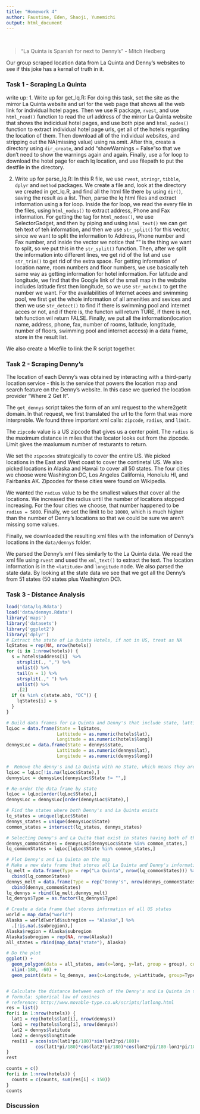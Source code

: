 ```yaml
---
title: "Homework 4"
author: Faustine, Eden, Shaoji, Yumemichi
output: html_document
---
```

<br>

> "La Quinta is Spanish for next to Denny’s" - Mitch Hedberg

Our group scraped location data from La Quinta and Denny's websites to see if this joke has a kernal of truth in it. 

### Task 1 - Scraping La Quinta
write up:
1. Write up for get_lq.R:
For doing this task, set the site as the mirror La Quinta website and url for the web page that shows all the web link for individual hotel pages. 
Then we use R package, `rvest`, and use `html_read()` function to read the url address of the mirror La Quinta website that shows the indicidual hotel pages, and use both pipe and `html_nodes()` function to extract individual hotel page urls,  get all of the hotels regarding the location of them. Then download all of the individual websites, and stripping out the NA(missing value) using na.omit. After this, create a directory using `dir_create`, and add "showWarnings = False "so that we don't need to show the warnings again and again. Finally, use a for loop to download the hotel page for each lq location, and use filepath to put the destfile in the directory.

2. Write up for parse_lq.R:
In this R file, we use `rvest`, `stringr`, `tibble`, `dplyr` and `method` packages. 
We create a file and, look at the directory we created in get_lq.R, and find all the html file there by using `dir()`, saving the result as a list.
Then, parse the lq html files and extract information using a for loop. Inside the for loop, we read the every file in the files, using `html_nodes()` to extract address, Phone and Fax information. For getting the tag for `html_nodes()`, we use SelectorGadget, and then by piping and using `html_text()` we can get teh text of teh information, and then we use `str_split()` for this vector, since we want to split the information to Address, Phone number and Fax number, and inside the vector we notice that "\n" is the thing we want to split, so we put this in the `str_split()` function. Then, after we split the information into different lines, we get rid of the list and use `str_trim()` to get rid of the extra space. For getting information of location name, room numbers and floor numbers, we use basically teh same way as getting information for hotel information. For latitude and longitude, we find that the Google link of the small map in the website includes latitude first then longitude, so we use `str_match()` to get the number we want. For the availabilities of Internet acees and swimming pool, we first get the whole information of all amenities and sevices and then we use `str_detect() ` to find if there is swimming pool and internet acces or not, and if there is, the functon will return TURE, if there is not, teh function wil return FALSE. Finally, we put all the information(location name, address, phone, fax, number of rooms, latitude, longtitude, number of floors, swimming pool and internet access) in a data frame, store in the result list.
 
We also create a Mkefile to link the R script together.


### Task 2 - Scraping Denny's

The location of each Denny's was obtained by interacting with a third-party location service - this is the service that powers the location map and search feature on the Denny's website. In this case we queried the location provider "Where 2 Get It".

The `get_dennys` script takes the form of an xml request to the where2getit domain. In that request, we first translated the url to the form that was more interpreble. We found three important xml calls: `zipcode`, `radius`, and `limit`. 

The `zipcode` value is a US zipcode that gives us a center point. The `radius` is the maximum distance in miles that the locator looks out from the zipcode. Limit gives the maxiumum number of resturants to return. 

We set the `zipcodes` strategically to cover the entire US. We picked locations in the East and West coast to cover the continetal US. We also picked locations in Alaska and Hawaii to cover all 50 states. The four cities we choose were Washington DC, Los Angeles California, Honolulu HI, and Fairbanks AK. Zipcodes for these cities were found on Wikipedia. 

We wanted the `radius` value to be the smallest values that cover all the locations. We increased the radius until the number of locations stopped increasing. For the four cities we choose, that number happened to be `radius = 5000`. Finally, we set the limit to be `10000`, which is much higher than the number of Denny's locations so that we could be sure we aren't missing some values. 

Finally, we downloaded the resulting xml files with the infomation of Denny's locations in the `data/dennys` folder.

We parsed the Denny's xml files similarly to the La Quinta data. We read the xml file using `rvest` and used the `xml_text()` to extract the text. The location information is in the `<latitude>` and `longitude` node. We also parsed the state data. By looking at the state data we see that we got all the Denny's from 51 states (50 states plus Washington DC).


### Task 3 - Distance Analysis

```r
load('data/lq.Rdata')
load('data/dennys.Rdata')
library('maps')
library('datasets')
library('ggplot2')
library('dplyr')
# Extract the state of La Quinta Hotels, if not in US, treat as NA
lqStates = rep(NA, nrow(hotels))
for (i in 1:nrow(hotels)) {
  s = hotels$address[i]  %>%
    strsplit(., ",") %>%
    unlist() %>%
    tail(n = 1) %>%
    strsplit(.," ") %>%
    unlist() %>%
    .[2]
  if (s %in% c(state.abb, "DC")) {
    lqStates[i] = s
  }
}

# Build data frames for La Quinta and Denny's that include state, lattitude and longitude
lqLoc = data.frame(State = lqStates, 
                   Lattitude = as.numeric(hotels$lat), 
                   Longitude = as.numeric(hotels$long))
dennysLoc = data.frame(State = dennys$state, 
                   Lattitude = as.numeric(dennys$lat), 
                   Longitude = as.numeric(dennys$long))

#  Remove the denny's and La Quinta with no State, which means they are outside of US
lqLoc = lqLoc[!is.na(lqLoc$State),]
dennysLoc = dennysLoc[dennysLoc$State != "",]

# Re-order the data frame by state
lqLoc = lqLoc[order(lqLoc$State),]
dennysLoc = dennysLoc[order(dennysLoc$State),]

# Find the states where both Denny's and La Quinta exists
lq_states = unique(lqLoc$State)
dennys_states = unique(dennysLoc$State)
common_states = intersect(lq_states, dennys_states)

# Selecting Denny's and La Quita that exist in states having both of them
dennys_commonStates = dennysLoc[dennysLoc$State %in% common_states,]
lq_commonStates = lqLoc[lqLoc$State %in% common_states,]

# Plot Denny's and La Quinta on the map
# Make a new data frame that stores all La Quinta and Denny's information for ggplot
lq_melt = data.frame(Type = rep("La Quinta", nrow(lq_commonStates))) %>%
  cbind(lq_commonStates)
dennys_melt = data.frame(Type = rep("Denny's", nrow(dennys_commonStates))) %>%
  cbind(dennys_commonStates)
lq_dennys = rbind(lq_melt,dennys_melt)
lq_dennys$Type = as.factor(lq_dennys$Type)

# Create a data frame that stores information of all US states
world = map_data("world")
Alaska = world[world$subregion == "Alaska",] %>%
  .[!is.na(.$subregion),]
Alaska$region = Alaska$subregion
Alaska$subregion = rep(NA, nrow(Alaska))
all_states = rbind(map_data("state"), Alaska)

# Do the plot
ggplot() + 
  geom_polygon(data = all_states, aes(x=long, y=lat, group = group), colour="white", fill="blue") +
  xlim(-180, -60) + 
  geom_point(data = lq_dennys, aes(x=Longitude, y=Lattitude, group=Type, color=Type), cex = 0.6)


# Calculate the distance between each of the Denny's and La Quinta in the common_states
# formula: spherical law of cosines
# reference: http://www.movable-type.co.uk/scripts/latlong.html
res = list()
for(i in 1:nrow(hotels)) {
  lat1 = rep(hotels$lat[i], nrow(dennys))
  lon1 = rep(hotels$long[i], nrow(dennys))
  lat2 = dennys$latitude
  lon2 = dennys$longtitude
  res[i] = acos(sin(lat1*pi/180)*sin(lat2*pi/180)+
           cos(lat1*pi/180)*cos(lat2*pi/180)*cos(lon2*pi/180-lon1*pi/180)) * 6371000
}
rest

counts = c()
for(i in 1:nrow(hotels)) {
  counts = c(counts, sum(res[i] < 150))
}
counts
```

### Discussion 


